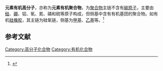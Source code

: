 '''元素有机高分子'''，亦称为'''元素有机聚合物'''，为[[聚合物|聚合物]]主链不含有[[碳原子|碳原子]]，主要由[[硅|硅]]、[[硼|硼]]、铝、氧、氮、磷和硫等原子构成，但侧基中含有有机基团的聚合物。如有机[[硅橡胶|硅橡胶]]，其主链为硅氧链，侧基为[[甲基|甲基]]、[[乙基|乙基]]等。<ref>{{cite book |author=张兴英 |authorlink= |coauthors=程珏、赵京波|title=《高分子化学》 |year=2012 |publisher=化学工业出版社 |location=北京 |isbn=7502587764 }}</ref>

==参考文献==
{{reflist}}
{{化学小作品}}

[[Category:高分子化合物|Category:高分子化合物]]
[[Category:有机化合物|Category:有机化合物]]